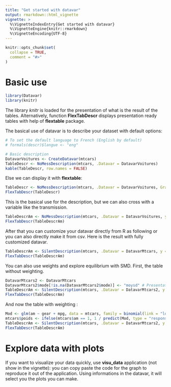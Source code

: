 ```yaml
---
title: "Get started with datavar"
output: rmarkdown::html_vignette
vignette: >
  %\VignetteIndexEntry{Get started with datavar}
  %\VignetteEngine{knitr::rmarkdown}
  %\VignetteEncoding{UTF-8}
---
```


```r
knitr::opts_chunk$set(
  collapse = TRUE,
  comment = "#>"
)
```

# Basic use

```r
library(Datavar)
library(knitr)
```

The library *knitr* is loaded for the presentation of what is the result of the tables. 
Alternatively, function **FlexTabDescr** displays presentation ready tables with help of **flextable** package.

The basical use of datavar is to describe your dataset with default options:

```r
# To set the default language to French (English by default)
# formals(descr)$langue <- "eng"

# Basic description
DatavarVoitures <- CreateDatavar(mtcars)
TableDescr <- NoMessDescription(mtcars, .Datavar = DatavarVoitures)
kable(TableDescr, row.names = FALSE)
```

Else we can display it with **flextable**:

```r
TableDescr <- NoMessDescription(mtcars, .Datavar = DatavarVoitures, Grapher = TRUE)
FlexTabDescr(TableDescr)
```


This is the basical use for the description, but we can also cross with a variable like the transmission.

```r
TableDescrAm <- NoMessDescription(mtcars, .Datavar = DatavarVoitures, y = am)
FlexTabDescr(TableDescrAm)
```

After that you can customize your datavar directly from R as following or you can also directly make it from csv.
Here is the result with fully customized datavar.

```r
TableDescrAm <- SilentDescription(mtcars, .Datavar = DatavarMtcars, y = am)
FlexTabDescr(TableDescrAm)
```

You can also use weights and explore equilibrium with SMD.
First, the table without weighting.

```r
DatavarMtcars2 <- DatavarMtcars
DatavarMtcars2$mode[!is.na(DatavarMtcars2$mode)] <- "moysd" # Presentation of mean and standard deviations
TableDescrAm <- SilentDescription(mtcars, .Datavar = DatavarMtcars2, y = am, Comparer = FALSE, SMD = TRUE)
FlexTabDescr(TableDescrAm)
```

And now the table with weighting :

```r
Mod <- glm(am ~ gear + mpg, data = mtcars, family = binomial(link = "logit")) # Fictive model, just for example
mtcars$poids <- ifelse(mtcars$am == 1, 1 / predict(Mod, type = "response"), 1 / (1 - predict(Mod, type = "response")))
TableDescrAm <- SilentDescription(mtcars, .Datavar = DatavarMtcars2, y = am, Comparer = FALSE, SMD = TRUE, Poids = poids)
FlexTabDescr(TableDescrAm)
```



# Explore data with plots

If you want to visualize your data quickly, use **visu_data** application (not show in the vignette): you can copy paste the code for the graph to reproduce it out of the application.
Using informations in the datavar, it will select you the plots you can make.



